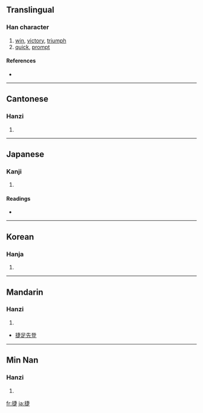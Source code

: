==Translingual==

===Han character===
{{Han char|rn=64|rad=手|as=08|sn=11|four=5508<sub>1</sub>|canj=手十中人 (QJLO)}}

# [[win]], [[victory]], [[triumph]]
# [[quick]], [[prompt]]

====References====
* {{Han ref|kx=0435.240|dkj=12216|dj=0785.080|hdz=31894.020|uh=6377|ud=25463|bh=B1B6|bd=45494}}

----

==Cantonese==

===Hanzi===
{{yue-hanzi|jyut=|y=jit6}}

# {{defn|Cantonese}}

----

==Japanese==

===Kanji===
{{ja-kanji|grade=|rs=手08}}

# {{defn|Japanese}}

====Readings====
* {{ja-readings|on=[[しょう]] (shō), [[そう]] (sō)|kun=[[かつ]] (katsu), [[はやい]] (hayai)}}

----

==Korean==

===Hanja===
{{ko-hanja|hangeul=첩|eumhun=|rv=cheop|mr=ch'ŏp|y=chep}}

# {{defn|Korean}}

----

==Mandarin==

===Hanzi===
{{cmn-hanzi|pin=[[jié]] ([[jie2]])|wg=chieh<sup>2</sup>}}

# {{defn|Mandarin}}

* [[捷足先登]]

----

==Min Nan==

===Hanzi===
{{nan-hanzi|poj=<font face="Lucida Sans Unicode">chia̍t (chiat<sup>8</sup>), chia̍p (chiap<sup>8</sup>)</font>}}

# {{defn|Min Nan}}

[[fr:捷]]
[[ja:捷]]